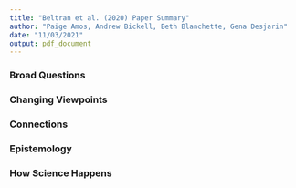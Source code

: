```yaml
---
title: "Beltran et al. (2020) Paper Summary"
author: "Paige Amos, Andrew Bickell, Beth Blanchette, Gena Desjarin"
date: "11/03/2021"
output: pdf_document
---
```


### **Broad Questions** ###

### **Changing Viewpoints** ###

### **Connections** ###

### **Epistemology** ###

### **How Science Happens** ###


